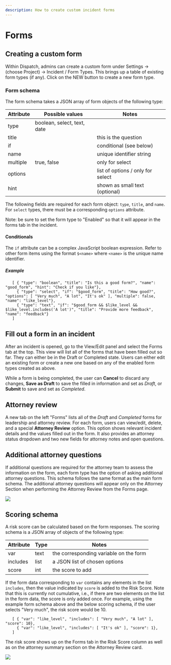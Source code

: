 ```yaml
---
description: How to create custom incident forms
---
```


# Forms

## Creating a custom form

Within Dispatch, admins can create a custom form under Settings -> (choose Project) -> Incident / Form Types. This brings up a table of existing form types (if any). Click on the NEW button to create a new form type.

### Form schema

The form schema takes a JSON array of form objects of the following type:

| Attribute | Possible values             | Notes                             |
| --------- | --------------------------- | --------------------------------- |
| type      | boolean, select, text, date |                                   |
| title     |                             | this is the question              |
| if        |                             | conditional (see below)           |
| name      |                             | unique identifier string          |
| multiple  | true, false                 | only for select                   |
| options   |                             | list of options / only for select |
| hint      |                             | shown as small text (optional)    |

The following fields are required for each form object: `type`, `title`, and `name`. For `select` types, there must be a corresponding `options` attribute.

Note: be sure to set the form type to "Enabled" so that it will appear in the forms tab in the incident.

#### Conditionals

The `if` attribute can be a complex JavaScript boolean expression. Refer to other form items using the format `$<name>` where `<name>` is the unique name identifier.

##### Example

```
   [ { "type": "boolean", "title": "Is this a good form?", "name": "good_form", "hint": "Check if you like"},
     { "type": "select", "if": "$good_form", "title": "How good?", "options": [ "Very much", "A lot", "It's ok" ], "multiple": false, "name": "like_level"},
     { "type": "text", "if": "$good_form && $like_level && $like_level.includes('A lot')", "title": "Provide more feedback", "name": "feedback"}
   ]
```

## Fill out a form in an incident

After an incident is opened, go to the View/Edit panel and select the Forms tab at the top. This view will list all of the forms that have been filled out so far. They can either be in the Draft or Completed state. Users can either edit an existing form or create a new one based on any of the enabled form types created as above.

While a form is being completed, the user can **Cancel** to discard any changes, **Save as Draft** to save the filled in information and set as _Draft_, or **Submit** to save and set as _Completed_.

## Attorney review

A new tab on the left "Forms" lists all of the _Draft_ and _Completed_ forms for leadership and attorney review. For each form, users can view/edit, delete, and a special **Attorney Review** option. This option shows relevant incident details and the values filled out in the form. It also provides an attorney status dropdown and two new fields for attorney notes and open questions.

## Additional attorney questions

If additional questions are required for the attorney team to assess the information on the form, each form type has the option of asking additional attorney questions. This schema follows the same format as the main form schema. The additional attorney questions will appear only on the Attorney Section when performing the Attorney Review from the Forms page.

![](/img/attorney-section.png)

## Scoring schema

A risk score can be calculated based on the form responses. The scoring schema is a JSON array of objects of the following type:

| Attribute | Type | Notes                                  |
| --------- | ---- | -------------------------------------- |
| var       | text | the corresponding variable on the form |
| includes  | list | a JSON list of chosen options          |
| score     | int  | the score to add                       |

If the form data corresponding to `var` contains any elements in the list `includes`, then the value indicated by `score` is added to the Risk Score. Note that this is currently not cumulative, i.e., if there are two elements on the list in the form data, the score is only added once. For example, using the example form schema above and the below scoring schema, if the user selects "Very much", the risk score would be 10.

```
   [ { "var": "like_level", "includes": [ "Very much", "A lot" ], "score": 10},
     { "var": "like_level", "includes": [ "It's ok" ], "score": 1},
   ]
```

The risk score shows up on the Forms tab in the Risk Score column as well as on the attorney summary section on the Attorney Review card.

![](/img/example-risk-score.png)
